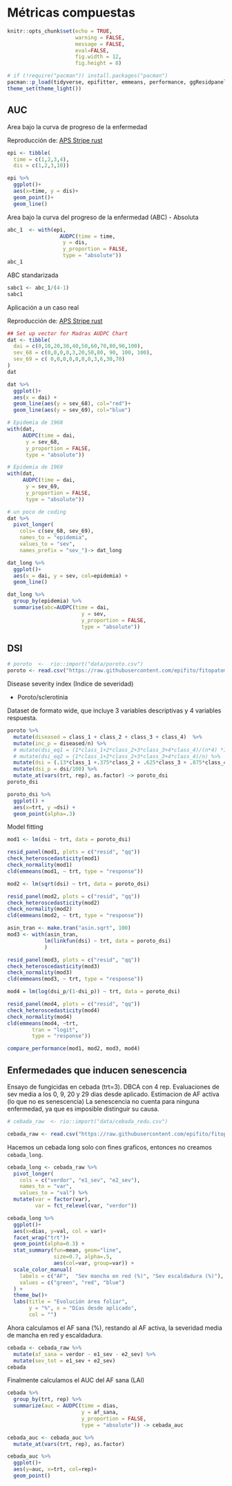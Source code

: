 # Métricas compuestas

```r
knitr::opts_chunk$set(echo = TRUE, 
                      warning = FALSE, 
                      message = FALSE, 
                      eval=FALSE, 
                      fig.width = 12, 
                      fig.height = 8)
```

```r
# if (!require("pacman")) install.packages("pacman")
pacman::p_load(tidyverse, epifitter, emmeans, performance, ggResidpanel, multcomp, multcompView)
theme_set(theme_light()) 
```

## AUC

Area bajo la curva de progreso de la enfermedad

Reproducción de: [APS Stripe rust](https://apsjournals.apsnet.org/doi/10.1094/PHYTOFR-11-20-0033-A)

```r
epi <- tibble(
  time = c(1,2,3,4), 
  dis = c(1,2,3,10))
```

```r
epi %>%  
  ggplot()+
  aes(x=time, y = dis)+
  geom_point()+
  geom_line()
```

Area bajo la curva del progreso de la enfermedad (ABC) - Absoluta

```r
abc_1  <- with(epi, 
                 AUDPC(time = time, 
                  y = dis, 
                  y_proportion = FALSE, 
                  type = "absolute"))  
abc_1
```

ABC standarizada

```r
sabc1 <- abc_1/(4-1)
sabc1
```

Aplicación a un caso real

Reproducción de: [APS Stripe rust](https://www.apsnet.org/edcenter/disimpactmngmnt/topc/EcologyAndEpidemiologyInR/DiseaseProgress/Pages/StripeRust.aspx)

```r
## Set up vector for Madras AUDPC Chart
dat <- tibble(
  dai = c(0,10,20,30,40,50,60,70,80,90,100), 
  sev_68 = c(0,0,0,0,3,20,50,80, 90, 100, 100), 
  sev_69 = c( 0,0,0,0,0,0,0,3,6,30,70)
)
dat
```

```r
dat %>%  
  ggplot()+
  aes(x = dai) +
  geom_line(aes(y = sev_68), col="red")+
  geom_line(aes(y = sev_69), col="blue")
```

```r
# Epidemia de 1968
with(dat, 
     AUDPC(time = dai, 
      y = sev_68, 
      y_proportion = FALSE, 
      type = "absolute"))
```

```r
# Epidemia de 1969
with(dat, 
     AUDPC(time = dai, 
      y = sev_69, 
      y_proportion = FALSE, 
      type = "absolute"))

```

```r
# un poco de coding
dat %>%  
  pivot_longer(
    cols= c(sev_68, sev_69), 
    names_to = "epidemia", 
    values_to = "sev", 
    names_prefix = "sev_")-> dat_long
```

```r
dat_long %>%
  ggplot()+
  aes(x = dai, y = sev, col=epidemia) +
  geom_line()
```

```r
dat_long %>%  
  group_by(epidemia) %>%  
  summarise(abc=AUDPC(time = dai, 
                        y = sev, 
                        y_proportion = FALSE, 
                        type = "absolute"))
```

## DSI

```r
# poroto  <-  rio::import("data/poroto.csv")
poroto <- read.csv("https://raw.githubusercontent.com/epifito/fitopatometria-r/main/data/poroto.csv")
```

Disease severity index (Indice de severidad)

-   Poroto/sclerotinia

Dataset de formato wide, que incluye 3 variables descriptivas y 4 variables respuesta.

```r
poroto %>% 
  mutate(diseased = class_1 + class_2 + class_3 + class_4)  %>% 
  mutate(inc_p = diseased/n) %>% 
  # mutate(dsi_eq1 = (1*class_1+2*class_2+3*class_3+4*class_4)/(n*4) *100) %>% 
  # mutate(dsi_eq2 = (1*class_1+2*class_2+3*class_3+4*class_4)/n) %>% 
  mutate(dsi = (.13*class_1 +.375*class_2 + .625*class_3 + .875*class_4)/n*100) %>%   
  mutate(dsi_p = dsi/100) %>% 
  mutate_at(vars(trt, rep), as.factor) -> poroto_dsi
poroto_dsi
```

```r
poroto_dsi %>%  
  ggplot() + 
  aes(x=trt, y =dsi) + 
  geom_point(alpha=.3)
```

Model fitting

```r
mod1 <- lm(dsi ~ trt, data = poroto_dsi)
```

```r
resid_panel(mod1, plots = c("resid", "qq"))
check_heteroscedasticity(mod1)
check_normality(mod1)
cld(emmeans(mod1, ~ trt, type = "response"))
```

```r
mod2 <- lm(sqrt(dsi) ~ trt, data = poroto_dsi)
```

```r
resid_panel(mod2, plots = c("resid", "qq"))
check_heteroscedasticity(mod2)
check_normality(mod2)
cld(emmeans(mod2, ~ trt, type = "response"))
```

```r
asin_tran <- make.tran("asin.sqrt", 100)
mod3 <- with(asin_tran,
            lm(linkfun(dsi) ~ trt, data = poroto_dsi)
            )
```

```r
resid_panel(mod3, plots = c("resid", "qq"))
check_heteroscedasticity(mod3)
check_normality(mod3)
cld(emmeans(mod3, ~ trt, type = "response"))
```

```r
mod4 = lm(log(dsi_p/(1-dsi_p)) ~ trt, data = poroto_dsi)
```

```r
resid_panel(mod4, plots = c("resid", "qq"))
check_heteroscedasticity(mod4)
check_normality(mod4)
cld(emmeans(mod4, ~trt, 
        tran = "logit", 
        type = "response"))
```

```r
compare_performance(mod1, mod2, mod3, mod4)
```

## Enfermedades que inducen senescencia

Ensayo de fungicidas en cebada (trt=3). DBCA con 4 rep. Evaluaciones de sev media a los 0, 9, 20 y 29 dias desde aplicado. Estimacion de AF activa (lo que no es senescencia) La senescencia no cuenta para ninguna enfermedad, ya que es imposible distinguir su causa.

```r
# cebada_raw  <- rio::import("data/cebada_redu.csv")
```

```r
cebada_raw <- read.csv("https://raw.githubusercontent.com/epifito/fitopatometria-r/main/data/cebada_redu.csv")
```

Hacemos un cebada long solo con fines graficos, entonces no creamos `cebada_long`.

```r
cebada_long <- cebada_raw %>% 
  pivot_longer(
    cols = c("verdor", "e1_sev", "e2_sev"), 
    names_to = "var", 
    values_to = "val") %>% 
  mutate(var = factor(var),
         var = fct_relevel(var, "verdor")) 

cebada_long %>% 
  ggplot()+
  aes(x=dias, y=val, col = var)+
  facet_wrap("trt")+
  geom_point(alpha=0.3) +
  stat_summary(fun=mean, geom="line", 
               size=0.7, alpha=.5,  
               aes(col=var, group=var)) +
  scale_color_manual(
    labels = c("AF",  "Sev mancha en red (%)", "Sev escaldadura (%)"),
    values = c("green", "red", "blue")
  ) +
  theme_bw()+ 
  labs(title = "Evolución área foliar",
       y = "%", x = "Días desde aplicado", 
       col = "")
```

Ahora calculamos el AF sana (%), restando al AF activa, la severidad media de mancha en red y escaldadura.

```r
cebada <- cebada_raw %>% 
  mutate(af_sana = verdor - e1_sev - e2_sev) %>% 
  mutate(sev_tot = e1_sev + e2_sev) 
cebada
```

Finalmente calculamos el AUC del AF sana (LAI)

```r
cebada %>% 
  group_by(trt, rep) %>%
  summarize(auc = AUDPC(time = dias, 
                        y = af_sana, 
                        y_proportion = FALSE, 
                        type = "absolute")) -> cebada_auc
```

```r
cebada_auc <- cebada_auc %>% 
  mutate_at(vars(trt, rep), as.factor)
```

```r
cebada_auc %>% 
  ggplot()+
  aes(y=auc, x=trt, col=rep)+
  geom_point()
```
